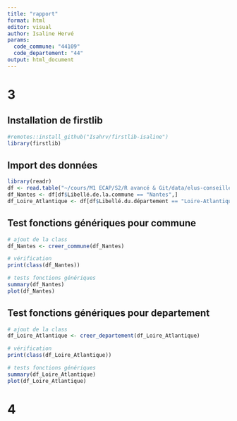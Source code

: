```yaml
---
title: "rapport"
format: html
editor: visual
author: Isaline Hervé
params:
  code_commune: "44109"
  code_departement: "44"
output: html_document
---
```


# 3
## Installation de firstlib
```r
#remotes::install_github("Isahrv/firstlib-isaline")
library(firstlib)
```

## Import des données
```r
library(readr)
df <- read.table("~/cours/M1 ECAP/S2/R avancé & Git/data/elus-conseillers-municipaux-cm.csv", header = TRUE, sep = ";", quote = "")
df_Nantes <- df[df$Libellé.de.la.commune == "Nantes",]
df_Loire_Atlantique <- df[df$Libellé.du.département == "Loire-Atlantique",]
```

## Test fonctions génériques pour commune
```r
# ajout de la class
df_Nantes <- creer_commune(df_Nantes)

# vérification
print(class(df_Nantes))

# tests fonctions génériques
summary(df_Nantes)
plot(df_Nantes)
```

## Test fonctions génériques pour departement
```r
# ajout de la class
df_Loire_Atlantique <- creer_departement(df_Loire_Atlantique)

# vérification
print(class(df_Loire_Atlantique))

# tests fonctions génériques
summary(df_Loire_Atlantique)
plot(df_Loire_Atlantique)
```

# 4